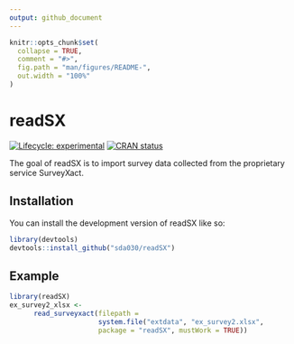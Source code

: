 ```yaml
---
output: github_document
---
```


<!-- README.md is generated from README.Rmd. Please edit that file -->

```r
knitr::opts_chunk$set(
  collapse = TRUE,
  comment = "#>",
  fig.path = "man/figures/README-",
  out.width = "100%"
)
```

# readSX

<!-- badges: start -->
[![Lifecycle: experimental](https://lifecycle.r-lib.org/articles/figures/lifecycle-stable.svg)](https://lifecycle.r-lib.org/articles/stages.html#stable)
[![CRAN status](https://www.r-pkg.org/badges/version/readSX)](https://CRAN.R-project.org/package=readSX)
<!-- badges: end -->

The goal of readSX is to import survey data collected from the proprietary service SurveyXact.

## Installation

You can install the development version of readSX like so:

``` r
library(devtools)
devtools::install_github("sda030/readSX")
```

## Example

```r
library(readSX)
ex_survey2_xlsx <-
      read_surveyxact(filepath =
                      system.file("extdata", "ex_survey2.xlsx",
                      package = "readSX", mustWork = TRUE))
```

